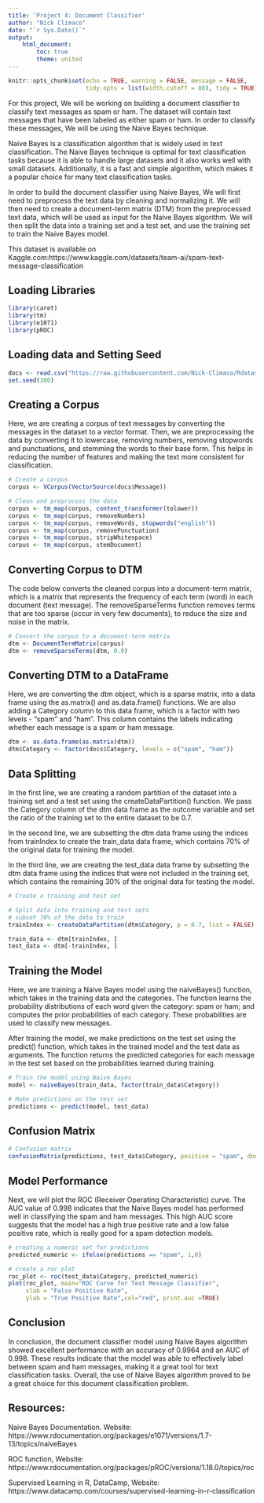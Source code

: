 ```yaml
---
title: 'Project 4: Document Classifier'
author: "Nick Climaco"
date: "`r Sys.Date()`"
output: 
    html_document:
        toc: true
        theme: united
---
```


```r
knitr::opts_chunk$set(echo = TRUE, warning = FALSE, message = FALSE,
                      tidy.opts = list(width.cutoff = 80), tidy = TRUE)
```

For this project, We will be working on building a document classifier to classify text messages as spam or ham. The dataset will contain text messages that have been labeled as either spam or ham.  In order to classify these messages, We will be using the Naive Bayes technique.

Naive Bayes is a classification algorithm that is widely used in text classification. The Naive Bayes technique is optimal for text classification tasks because it is able to handle large datasets and it  also works well with small datasets. Additionally, it is a fast and simple algorithm, which makes it a popular choice for many text classification tasks.

In order to build the document classifier using Naive Bayes, We will first need to preprocess the text data by cleaning and normalizing it. We will then need to create a document-term matrix (DTM) from the preprocessed text data, which will be used as input for the Naive Bayes algorithm. We will then split the data into a training set and a test set, and use the training set to train the Naive Bayes model. 


This dataset is available on Kaggle.com:https://www.kaggle.com/datasets/team-ai/spam-text-message-classification

## Loading Libraries
```r
library(caret)
library(tm)
library(e1071)
library(pROC)
```

## Loading data and Setting Seed

```r
docs <- read.csv("https://raw.githubusercontent.com/Nick-Climaco/Rdataset/main/SPAM%20text%20message%2020170820%20-%20Data.csv", stringsAsFactors = FALSE)
set.seed(100)
```

## Creating a Corpus 

Here, we are creating a corpus of text messages by converting the messages in the dataset to a vector format. Then, we are preprocessing the data by converting it to lowercase, removing numbers, removing stopwords and punctuations, and stemming the words to their base form. This helps in reducing the number of features and making the text more consistent for classification.

```r
# Create a corpus
corpus <- VCorpus(VectorSource(docs$Message))

# Clean and preprocess the data
corpus <- tm_map(corpus, content_transformer(tolower))
corpus <- tm_map(corpus, removeNumbers)
corpus <- tm_map(corpus, removeWords, stopwords("english"))
corpus <- tm_map(corpus, removePunctuation)
corpus <- tm_map(corpus, stripWhitespace)
corpus <- tm_map(corpus, stemDocument)
```


## Converting Corpus to DTM

The code below converts the cleaned corpus into a document-term matrix, which is a matrix that represents the frequency of each term (word) in each document (text message). The removeSparseTerms function removes terms that are too sparse (occur in very few documents), to reduce the size and noise in the matrix.

```r
# Convert the corpus to a document-term matrix
dtm <- DocumentTermMatrix(corpus)
dtm <- removeSparseTerms(dtm, 0.9)
```

## Converting DTM to a DataFrame

Here, we are converting the dtm object, which is a sparse matrix, into a data frame using the as.matrix() and as.data.frame() functions. We are also adding a Category column to this data frame, which is a factor with two levels - "spam" and "ham". This column contains the labels indicating whether each message is a spam or ham message.

```r
dtm <- as.data.frame(as.matrix(dtm))
dtm$Category <- factor(docs$Category, levels = c("spam", "ham"))
```

## Data Splitting

In the first line, we are creating a random partition of the dataset into a training set and a test set using the createDataPartition() function. We pass the Category column of the dtm data frame as the outcome variable and set the ratio of the training set to the entire dataset to be 0.7. 

In the second line, we are subsetting the dtm data frame using the indices from trainIndex to create the train_data data frame, which contains 70% of the original data for training the model.

In the third line, we are creating the test_data data frame by subsetting the dtm data frame using the indices that were not included in the training set, which contains the remaining 30% of the original data for testing the model.

```r
# Create a training and test set

# Split data into training and test sets
# subset 70% of the data to train
trainIndex <- createDataPartition(dtm$Category, p = 0.7, list = FALSE)

train_data <- dtm[trainIndex, ]
test_data <- dtm[-trainIndex, ]
```

## Training the Model

Here, we are training a Naive Bayes model using the naiveBayes() function, which takes in the training data and the categories. The function learns the probability distributions of each word given the category: spam or ham; and computes the prior probabilities of each category. These probabilities are used to classify new messages.

After training the model, we make predictions on the test set using the predict() function, which takes in the trained model and the test data as arguments. The function returns the predicted categories for each message in the test set based on the probabilities learned during training.
```r
# Train the model using Naive Bayes
model <- naiveBayes(train_data, factor(train_data$Category))

# Make predictions on the test set
predictions <- predict(model, test_data)
```

## Confusion Matrix

```r
# Confusion matrix
confusionMatrix(predictions, test_data$Category, positive = "spam", dnn = c("Prediction", "Actual"))
```

## Model Performance

Next, we will plot the ROC (Receiver Operating Characteristic) curve. The AUC value of 0.998 indicates that the Naive Bayes model has performed well in classifying the spam and ham messages. This high AUC score suggests that the model has a high true positive rate and a low false positive rate, which is really good for a spam detection models.
```r
# creating a numeric set for predictions
predicted_numeric <- ifelse(predictions == "spam", 1,0)

# create a roc plot
roc_plot <- roc(test_data$Category, predicted_numeric)
plot(roc_plot, main="ROC Curve for Text Message Classifier", 
     xlab = "False Positive Rate",
     ylab = "True Positive Rate",col="red", print.auc =TRUE)
```

## Conclusion

In conclusion, the document classifier model using Naive Bayes algorithm showed excellent performance with an accuracy of 0.9964 and an AUC of 0.998. These results indicate that the model was able to effectively label between spam and ham messages, making it a great tool for text classification tasks. Overall, the use of Naive Bayes algorithm proved to be a great choice for this document classification problem.


## Resources:

Naive Bayes Documentation. Website: https://www.rdocumentation.org/packages/e1071/versions/1.7-13/topics/naiveBayes

ROC function, Website: https://www.rdocumentation.org/packages/pROC/versions/1.18.0/topics/roc

Supervised Learning in R, DataCamp, Website: https://www.datacamp.com/courses/supervised-learning-in-r-classification
